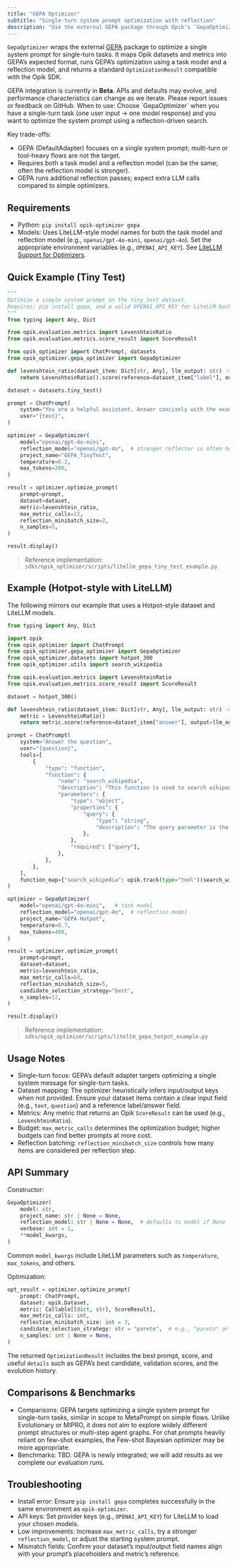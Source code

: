 ```yaml
---
title: "GEPA Optimizer"
subtitle: "Single-turn system prompt optimization with reflection"
description: "Use the external GEPA package through Opik's `GepaOptimizer` to optimize a single system prompt for single-turn tasks with a reflection model."
---
```


`GepaOptimizer` wraps the external [GEPA](https://github.com/gepa-ai/gepa) package to optimize a
single system prompt for single-turn tasks. It maps Opik datasets and metrics into GEPA’s expected
format, runs GEPA’s optimization using a task model and a reflection model, and returns a standard
`OptimizationResult` compatible with the Opik SDK.

<Warning>
  GEPA integration is currently in <strong>Beta</strong>. APIs and defaults may evolve, and performance characteristics
  can change as we iterate. Please report issues or feedback on GitHub.
</Warning>

<Note>
  When to use: Choose `GepaOptimizer` when you have a single-turn task (one user input → one model
  response) and you want to optimize the system prompt using a reflection-driven search.

Key trade-offs:

- GEPA (DefaultAdapter) focuses on a single system prompt; multi-turn or tool-heavy flows are not the target.
- Requires both a task model and a reflection model (can be the same; often the reflection model is stronger).
- GEPA runs additional reflection passes; expect extra LLM calls compared to simple optimizers.
  </Note>

## Requirements

- Python: `pip install opik-optimizer gepa`
- Models: Uses LiteLLM-style model names for both the task model and reflection model (e.g.,
  `openai/gpt-4o-mini`, `openai/gpt-4o`). Set the appropriate environment variables (e.g.,
  `OPENAI_API_KEY`). See [LiteLLM Support for Optimizers](/agent_optimization/opik_optimizer/litellm_support).

## Quick Example (Tiny Test)

```python
"""
Optimize a simple system prompt on the tiny_test dataset.
Requires: pip install gepa, and a valid OPENAI_API_KEY for LiteLLM-backed models.
"""
from typing import Any, Dict

from opik.evaluation.metrics import LevenshteinRatio
from opik.evaluation.metrics.score_result import ScoreResult

from opik_optimizer import ChatPrompt, datasets
from opik_optimizer.gepa_optimizer import GepaOptimizer

def levenshtein_ratio(dataset_item: Dict[str, Any], llm_output: str) -> ScoreResult:
    return LevenshteinRatio().score(reference=dataset_item["label"], output=llm_output)

dataset = datasets.tiny_test()

prompt = ChatPrompt(
    system="You are a helpful assistant. Answer concisely with the exact answer.",
    user="{text}",
)

optimizer = GepaOptimizer(
    model="openai/gpt-4o-mini",
    reflection_model="openai/gpt-4o",  # stronger reflector is often helpful
    project_name="GEPA_TinyTest",
    temperature=0.2,
    max_tokens=200,
)

result = optimizer.optimize_prompt(
    prompt=prompt,
    dataset=dataset,
    metric=levenshtein_ratio,
    max_metric_calls=12,
    reflection_minibatch_size=2,
    n_samples=5,
)

result.display()
```

> Reference implementation: `sdks/opik_optimizer/scripts/litellm_gepa_tiny_test_example.py`

## Example (Hotpot-style with LiteLLM)

The following mirrors our example that uses a Hotpot-style dataset and LiteLLM models.

```python
from typing import Any, Dict

import opik
from opik_optimizer import ChatPrompt
from opik_optimizer.gepa_optimizer import GepaOptimizer
from opik_optimizer.datasets import hotpot_300
from opik_optimizer.utils import search_wikipedia

from opik.evaluation.metrics import LevenshteinRatio
from opik.evaluation.metrics.score_result import ScoreResult

dataset = hotpot_300()

def levenshtein_ratio(dataset_item: Dict[str, Any], llm_output: str) -> ScoreResult:
    metric = LevenshteinRatio()
    return metric.score(reference=dataset_item["answer"], output=llm_output)

prompt = ChatPrompt(
    system="Answer the question",
    user="{question}",
    tools=[
        {
            "type": "function",
            "function": {
                "name": "search_wikipedia",
                "description": "This function is used to search wikipedia abstracts.",
                "parameters": {
                    "type": "object",
                    "properties": {
                        "query": {
                            "type": "string",
                            "description": "The query parameter is the term or phrase to search for.",
                        },
                    },
                    "required": ["query"],
                },
            },
        },
    ],
    function_map={"search_wikipedia": opik.track(type="tool")(search_wikipedia)},
)

optimizer = GepaOptimizer(
    model="openai/gpt-4o-mini",   # task model
    reflection_model="openai/gpt-4o",  # reflection model
    project_name="GEPA-Hotpot",
    temperature=0.7,
    max_tokens=400,
)

result = optimizer.optimize_prompt(
    prompt=prompt,
    dataset=dataset,
    metric=levenshtein_ratio,
    max_metric_calls=60,
    reflection_minibatch_size=5,
    candidate_selection_strategy="best",
    n_samples=12,
)

result.display()
```

> Reference implementation: `sdks/opik_optimizer/scripts/litellm_gepa_hotpot_example.py`

## Usage Notes

- Single-turn focus: GEPA’s default adapter targets optimizing a single system message for single-turn tasks.
- Dataset mapping: The optimizer heuristically infers input/output keys when not provided. Ensure your dataset items
  contain a clear input field (e.g., `text`, `question`) and a reference label/answer field.
- Metrics: Any metric that returns an Opik `ScoreResult` can be used (e.g., `LevenshteinRatio`).
- Budget: `max_metric_calls` determines the optimization budget; higher budgets can find better prompts at more cost.
- Reflection batching: `reflection_minibatch_size` controls how many items are considered per reflection step.

## API Summary

Constructor:

```python
GepaOptimizer(
    model: str,
    project_name: str | None = None,
    reflection_model: str | None = None,  # defaults to model if None
    verbose: int = 1,
    **model_kwargs,
)
```

Common `model_kwargs` include LiteLLM parameters such as `temperature`, `max_tokens`, and others.

Optimization:

```python
opt_result = optimizer.optimize_prompt(
    prompt: ChatPrompt,
    dataset: opik.Dataset,
    metric: Callable[[dict, str], ScoreResult],
    max_metric_calls: int,
    reflection_minibatch_size: int = 3,
    candidate_selection_strategy: str = "pareto",  # e.g., "pareto" or "best"
    n_samples: int | None = None,
)
```

The returned `OptimizationResult` includes the best prompt, score, and useful `details` such as
GEPA’s best candidate, validation scores, and the evolution history.

## Comparisons & Benchmarks

- Comparisons: GEPA targets optimizing a single system prompt for single-turn tasks, similar in scope
  to MetaPrompt on simple flows. Unlike Evolutionary or MIPRO, it does not aim to explore widely different
  prompt structures or multi-step agent graphs. For chat prompts heavily reliant on few-shot examples,
  the Few-shot Bayesian optimizer may be more appropriate.
- Benchmarks: TBD. GEPA is newly integrated; we will add results as we complete our evaluation runs.

## Troubleshooting

- Install error: Ensure `pip install gepa` completes successfully in the same environment as `opik-optimizer`.
- API keys: Set provider keys (e.g., `OPENAI_API_KEY`) for LiteLLM to load your chosen models.
- Low improvements: Increase `max_metric_calls`, try a stronger `reflection_model`, or adjust the starting system prompt.
- Mismatch fields: Confirm your dataset’s input/output field names align with your prompt’s placeholders and metric’s reference.
